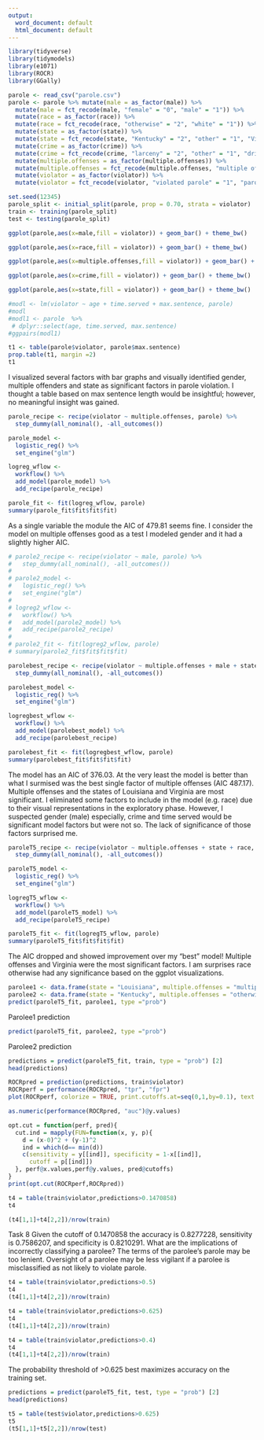 ---
output:
  word_document: default
  html_document: default
---
```{r Libraries and Data }

library(tidyverse)
library(tidymodels)
library(e1071)
library(ROCR)
library(GGally)

parole <- read_csv("parole.csv")
parole <- parole %>% mutate(male = as_factor(male)) %>%
  mutate(male = fct_recode(male, "female" = "0", "male" = "1")) %>%
  mutate(race = as_factor(race)) %>%
  mutate(race = fct_recode(race, "otherwise" = "2", "white" = "1")) %>%
  mutate(state = as_factor(state)) %>%
  mutate(state = fct_recode(state, "Kentucky" = "2", "other" = "1", "Virginia" = "4", "Louisiana" = "3")) %>%
  mutate(crime = as_factor(crime)) %>%
  mutate(crime = fct_recode(crime, "larceny" = "2", "other" = "1", "driving related crime" = "4", "drug related crime" = "3")) %>%
  mutate(multiple.offenses = as_factor(multiple.offenses)) %>%
  mutate(multiple.offenses = fct_recode(multiple.offenses, "multiple offenses" = "1", "otherwise" = "0")) %>%
  mutate(violator = as_factor(violator)) %>%
  mutate(violator = fct_recode(violator, "violated parole" = "1", "parole complete without violation" = "0")) 


```

```{r Task 1}

set.seed(12345)
parole_split <- initial_split(parole, prop = 0.70, strata = violator)
train <- training(parole_split)
test <- testing(parole_split)


```

```{r Task 2 }

ggplot(parole,aes(x=male,fill = violator)) + geom_bar() + theme_bw()

```

```{r}
ggplot(parole,aes(x=race,fill = violator)) + geom_bar() + theme_bw()
```

```{r}
ggplot(parole,aes(x=multiple.offenses,fill = violator)) + geom_bar() + theme_bw()
```

```{r}
ggplot(parole,aes(x=crime,fill = violator)) + geom_bar() + theme_bw()
```

```{r}
ggplot(parole,aes(x=state,fill = violator)) + geom_bar() + theme_bw()
```

```{r  Task 2 continued}
#modl <- lm(violator ~ age + time.served + max.sentence, parole)
#modl
#modl1 <- parole  %>%
 # dplyr::select(age, time.served, max.sentence)
#ggpairs(modl1)

```
```{r}
t1 <- table(parole$violator, parole$max.sentence)
prop.table(t1, margin =2)
t1
```


I visualized several factors with bar graphs and visually identified gender, multiple offenders and state as significant factors in parole violation.  I thought a table based on max sentence length would be insightful; however, no meaningful insight was gained. 


```{r Task 3}
parole_recipe <- recipe(violator ~ multiple.offenses, parole) %>%
  step_dummy(all_nominal(), -all_outcomes())

parole_model <-
  logistic_reg() %>%
  set_engine("glm")

logreg_wflow <-
  workflow() %>%
  add_model(parole_model) %>%
  add_recipe(parole_recipe)

parole_fit <- fit(logreg_wflow, parole)
summary(parole_fit$fit$fit$fit)


```

As a single variable the module the AIC of 479.81 seems fine.   I consider the model on multiple offenses good as a test I modeled gender and it had a slightly higher AIC. 


```{r Task 3 option 2}
# parole2_recipe <- recipe(violator ~ male, parole) %>%
#   step_dummy(all_nominal(), -all_outcomes())
# 
# parole2_model <-
#   logistic_reg() %>%
#   set_engine("glm")
# 
# logreg2_wflow <-
#   workflow() %>%
#   add_model(parole2_model) %>%
#   add_recipe(parole2_recipe)
# 
# parole2_fit <- fit(logreg2_wflow, parole)
# summary(parole2_fit$fit$fit$fit)
```


```{r Task 4}
parolebest_recipe <- recipe(violator ~ multiple.offenses + male + state + crime + time.served, train) %>%
  step_dummy(all_nominal(), -all_outcomes())

parolebest_model <-
  logistic_reg() %>%
  set_engine("glm")

logregbest_wflow <-
  workflow() %>%
  add_model(parolebest_model) %>%
  add_recipe(parolebest_recipe)

parolebest_fit <- fit(logregbest_wflow, parole)
summary(parolebest_fit$fit$fit$fit)
```

The model has an AIC of 376.03.  At the very least the model is better than what I surmised was the best single factor of multiple offenses (AIC 487.17).  Multiple offenses and the states of Louisiana and Virginia are most significant.  I eliminated some factors to include in the model (e.g. race) due to their visual representations in the exploratory phase.  However, I suspected gender (male) especially, crime and time served would be significant model factors but were not so.  The lack of significance of those factors surprised me. 


```{r Task 5}

paroleT5_recipe <- recipe(violator ~ multiple.offenses + state + race, train) %>%
  step_dummy(all_nominal(), -all_outcomes())

paroleT5_model <-
  logistic_reg() %>%
  set_engine("glm")

logregT5_wflow <-
  workflow() %>%
  add_model(paroleT5_model) %>%
  add_recipe(paroleT5_recipe)

paroleT5_fit <- fit(logregT5_wflow, parole)
summary(paroleT5_fit$fit$fit$fit)


```

The AIC dropped and showed improvement over my "best" model!  Multiple offenses and Virginia were the most significant factors.  I am surprises race otherwise had any significance based on the ggplot visualizations. 




```{r Task 6}
parolee1 <- data.frame(state = "Louisiana", multiple.offenses = "multiple offenses", race = "white")
parolee2 <- data.frame(state = "Kentucky", multiple.offenses = "otherwise", race = "otherwise")
predict(paroleT5_fit, parolee1, type ="prob")

```

Parolee1 prediction

```{r}
predict(paroleT5_fit, parolee2, type ="prob")
```

Parolee2 prediction


```{r Task 7}

predictions = predict(paroleT5_fit, train, type = "prob") [2]
head(predictions)

```

```{r Task 7.1}
ROCRpred = prediction(predictions, train$violator)
ROCRperf = performance(ROCRpred, "tpr", "fpr")
plot(ROCRperf, colorize = TRUE, print.cutoffs.at=seq(0,1,by=0.1), text.adj=c(-0.2,1.7))

```


```{r Task 7.2}

as.numeric(performance(ROCRpred, "auc")@y.values)

```

```{r Task 7.3}
opt.cut = function(perf, pred){
  cut.ind = mapply(FUN=function(x, y, p){
    d = (x-0)^2 + (y-1)^2
    ind = which(d== min(d))
    c(sensitivity = y[[ind]], specificity = 1-x[[ind]],
      cutoff = p[[ind]])
  }, perf@x.values,perf@y.values, pred@cutoffs)
}
print(opt.cut(ROCRperf,ROCRpred))
```

```{r Task 7.4}

t4 = table(train$violator,predictions>0.1470858)
t4

```

```{r Task 7.5}
(t4[1,1]+t4[2,2])/nrow(train)

```


Task 8
Given the cutoff of 0.1470858 the accuracy is 0.8277228, sensitivity is 0.7586207, and specificity is 0.8210291. What are the implications of incorrectly classifying a parolee? The terms of the parolee’s parole may be too lenient. Oversight of a parolee may be less vigilant if a parolee is misclassified as not likely to violate parole.   

```{r Task 9}

t4 = table(train$violator,predictions>0.5)
t4
(t4[1,1]+t4[2,2])/nrow(train)
```

```{r Task 9.1}
t4 = table(train$violator,predictions>0.625)
t4
(t4[1,1]+t4[2,2])/nrow(train)
```

```{r Task 9.2}
t4 = table(train$violator,predictions>0.4)
t4
(t4[1,1]+t4[2,2])/nrow(train)
```


The probability threshold of >0.625 best maximizes accuracy on the training set.

```{r Task 10}
predictions = predict(paroleT5_fit, test, type = "prob") [2]
head(predictions)

t5 = table(test$violator,predictions>0.625)
t5
(t5[1,1]+t5[2,2])/nrow(test)
```

